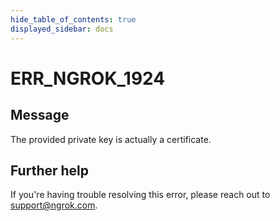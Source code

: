 ```yaml
---
hide_table_of_contents: true
displayed_sidebar: docs
---
```



# ERR_NGROK_1924

## Message

The provided private key is actually a certificate.

<ErrorDetails error="err_ngrok_1924" />

## Further help

If you're having trouble resolving this error, please reach out to [support@ngrok.com](mailto:support@ngrok.com?subject=Help%20with%20ERR_NGROK_1924).
